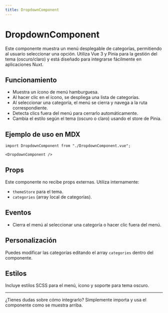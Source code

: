 ```yaml
---
title: DropdownComponent
---
```


# DropdownComponent

Este componente muestra un menú desplegable de categorías, permitiendo al usuario seleccionar una opción. Utiliza Vue 3 y Pinia para la gestión del tema (oscuro/claro) y está diseñado para integrarse fácilmente en aplicaciones Nuxt.

## Funcionamiento

- Muestra un ícono de menú hamburguesa.
- Al hacer clic en el ícono, se despliega una lista de categorías.
- Al seleccionar una categoría, el menú se cierra y navega a la ruta correspondiente.
- Detecta clics fuera del menú para cerrarlo automáticamente.
- Cambia el estilo según el tema (oscuro o claro) usando el store de Pinia.

## Ejemplo de uso en MDX

```mdx
import DropdownComponent from "./DropdownComponent.vue";

<DropdownComponent />
```

## Props

Este componente no recibe props externas. Utiliza internamente:

- `themeStore` para el tema.
- `categories` (array local de categorías).

## Eventos

- Cierra el menú al seleccionar una categoría o hacer clic fuera del menú.

## Personalización

Puedes modificar las categorías editando el array `categories` dentro del componente.

## Estilos

Incluye estilos SCSS para el menú, ícono y soporte para tema oscuro.

---

¿Tienes dudas sobre cómo integrarlo? Simplemente importa y usa el componente como se muestra arriba.
